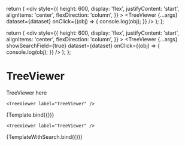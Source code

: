 

<Meta title="Base/TreeViewer" component={TreeViewer} />

  return (
    <div
      style={{
        height: 600,
        display: 'flex',
        justifyContent: 'start',
        alignItems: 'center',
        flexDirection: 'column',
      }}
    >
      <PopoverPanel trigger="click">
        <TreeViewer
          {...args}
          dataset={dataset}
          onClick={(obj) => {
            console.log(obj);
          }}
        />
      </PopoverPanel>
    </div>
  );
};

  return (
    <div
      style={{
        height: 600,
        display: 'flex',
        justifyContent: 'start',
        alignItems: 'center',
        flexDirection: 'column',
      }}
    >
      <PopoverPanel trigger="click">
        <TreeViewer
          {...args}
          showSearchField={true}
          dataset={dataset}
          onClick={(obj) => {
            console.log(obj);
          }}
        />
      </PopoverPanel>
    </div>
  );
};

# TreeViewer

TreeViewer here

```tsx
<TreeViewer label="TreeViewer" />
```

<Canvas>
  <Story name="TreeViewer">{Template.bind({})}</Story>
</Canvas>

```tsx
<TreeViewer label="TreeViewer" />
```

<Canvas>
  <Story name="TreeViewerWithSearch">{TemplateWithSearch.bind({})}</Story>
</Canvas>

<ArgsTable story="TreeViewer" />

